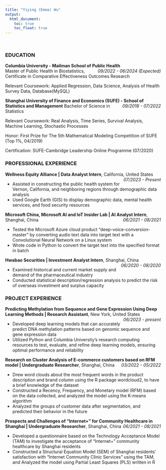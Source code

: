 ```yaml
---
title: "Yiying (Emma) Wu"
output: 
  html_document:
    toc: true
    toc_float: true
---
```


<link rel="stylesheet" href="academicons.css"/>
<link rel="stylesheet" href="styles.css" type="text/css">

<br>

### EDUCATION    
**Columbia University - Mailman School of Public Health**  [*09/2022 - 06/2024 (Expected)*]{style="float:right"}              
Master of Public Health in Biostatistics, Certificate in Comparative Effectiveness Outcomes Research

Relevant Coursework: Applied Regression, Data Science, Analysis of Health Survey Data, Database(MySQL)

**Shanghai University of Finance and Economics (SUFE) - School of Statistics and Management**
[*09/2018 - 07/2022*]{style="float:right"}
Bachelor of Science in Statistics

Relevant Coursework:  Real Analysis, Time Series, Survival Analysis, Machine Learning, Stochastic Processes

Honor: First Prize for The 5th Mathematical Modeling Competition of SUFE (Top 1%, 04/2019)

Certification: SUFE-Cambridge Leadership Online Programme (07/2020)

### PROFESSIONAL EXPERIENCE
**Wellness Equity Alliance | Data Analyst Intern**, California, United States  [*07/2023 - Present*]{style="float:right"}

* Assisted in constructing the public health system for Vernon, California, and neighboring regions through demographic data analysis
* Used Google Earth (GIS) to display demographic data, mental health services, and food security resources

**Microsoft China, Microsoft AI and IoT Insider Lab | AI Analyst Intern**, Shanghai, China [*06/2021 - 08/2021*]{style="float:right"}

* Tested the Microsoft Azure cloud product “deep-voice-conversion-master” by converting audio text data into target text with a Convolutional Neural Network on a Linux system
* Wrote code in Python to convert the target text into the specified format in batch

**Hwabao Securities | Investment Analyst Intern**, Shanghai, China [*06/2020 - 08/2020*]{style="float:right"}

* Examined historical and current market supply and demand of the pharmaceutical industry
* Conducted statistical description/regression analysis to predict the risk of overseas investment and surplus capacity

### PROJECT EXPERIENCE
**Predicting Methylation from Sequence and Gene Expression Using Deep Learning Methods | Research Assistant**, New York,  United States [*06/2023 - present*]{style="float:right"}

* Developed deep learning models that can accurately predict DNA methylation patterns based on genomic sequence and gene expression data
*	Utilized Python and Columbia University’s research computing resources to test, evaluate, and refine deep learning models, ensuring optimal performance and reliability

**Research on Cluster Analysis of E-commerce customers based on RFM model | Undergraduate Researcher**, Shanghai, China [*03/2022 - 05/2022*]{style="float:right"}

* Drew word clouds about the most frequent words in the product description and brand column using the R package wordcloud2, to have a brief knowledge of the dataset
* Constructed a Recency, Frequency, and Monetary model (RFM) based on the data collected, and analyzed the model using the K-means algorithm
* Analyzed the groups of customer data after segmentation, and predicted their behavior in the future

**Prospects and Challenges of "Internet+" for Community Healthcare in Shanghai | Undergraduate Researcher**, Shanghai, China [*06/2021 - 08/2021*]{style="float:right"}

* Developed a questionnaire based on the Technology Acceptance Model (TAM) to investigate the acceptance of “Internet+” community healthcare by Shanghai residents
* Constructed a Structural Equation Model (SEM) of Shanghai residents' satisfaction with "Internet Community Clinic Services" using the TAM, and Analyzed the model using Partial Least Squares (PLS) written in R
